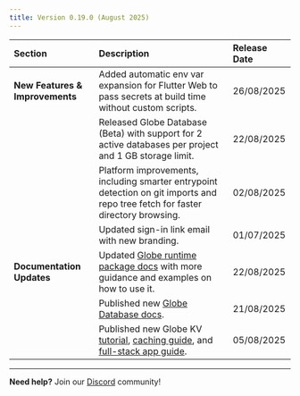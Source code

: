 ```yaml
---
title: Version 0.19.0 (August 2025)
---
```


| Section                   | Description                                                                                                                                                  | Release Date |
| :------------------------ | :----------------------------------------------------------------------------------------------------------------------------------------------------------- | :----------- |
| **New Features & Improvements** | Added automatic env var expansion for Flutter Web to pass secrets at build time without custom scripts.                                                   | 26/08/2025   |
|                          | Released Globe Database (Beta) with support for 2 active databases per project and 1 GB storage limit.                                                        | 22/08/2025   |
|                          | Platform improvements, including smarter entrypoint detection on git imports and repo tree fetch for faster directory browsing.                               | 02/08/2025   |
|                          | Updated sign-in link email with new branding.                                                                                                                 | 01/07/2025   |
| **Documentation Updates** | Updated [Globe runtime package docs](https://pub.dev/packages/globe_runtime) with more guidance and examples on how to use it.                                      | 22/08/2025   |
|                          | Published new [Globe Database docs](https://docs.globe.dev/products/database).                                                                                | 21/08/2025   |
|                          | Published new Globe KV [tutorial](https://docs.globe.dev/tutorials/what-to-store-in-globe-kv), [caching guide](https://docs.globe.dev/guides/cache-github-api-with-kv), and [full-stack app guide](https://docs.globe.dev/guides/build-snippet-app). | 05/08/2025   |

---

**Need help?** Join our [Discord](https://invertase.link/globe-discord) community!